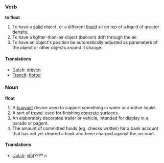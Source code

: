 ===Verb===
'''to float'''

#To have a [[solid]] object, or a different [[liquid]] sit on top of a liquid of greater density.
#To have a lighter-than-air object (balloon) drift through the air.
#To have an object's position be automatically adjusted as parameters of the object or other objects around it change.

====Translations====
*[[Dutch]]: [[drijven]]
*[[French]]: [[flotter]]

===Noun===
'''float'''

#A [[buoyant]] device used to support something in water or another liquid.
#A sort of [[trowel]] used for finishing [[concrete]] surfaces.
#An elaborately decorated trailer or vehicle, intended for display in a parade or pagent.
#The amount of committed funds (eg, checks written) for a bank account that has not yet cleared a bank and been charged against the account.

====Translations====
*[[Dutch]]: [[vlot]]???? ''n''